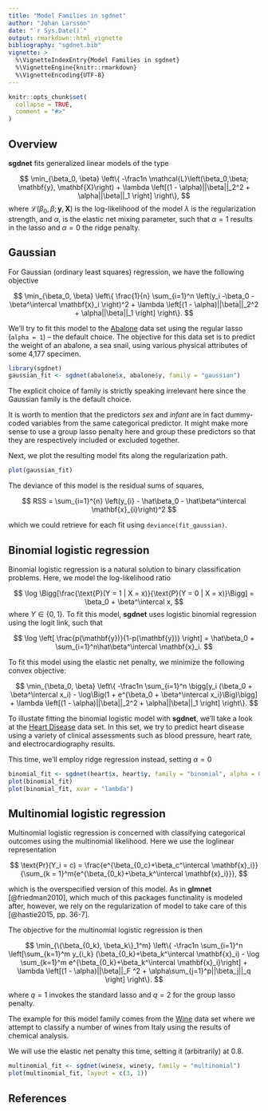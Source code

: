 ```yaml
---
title: "Model Families in sgdnet"
author: "Johan Larsson"
date: "`r Sys.Date()`"
output: rmarkdown::html_vignette
bibliography: "sgdnet.bib"
vignette: >
  %\VignetteIndexEntry{Model Families in sgdnet}
  %\VignetteEngine{knitr::rmarkdown}
  %\VignetteEncoding{UTF-8}
---
```


```r
knitr::opts_chunk$set(
  collapse = TRUE,
  comment = "#>"
)
```

## Overview

**sgdnet** fits generalized linear models of the type

$$
\min_{\beta_0, \beta}
\left\{
-\frac1n \mathcal{L}\left(\beta_0,\beta; \mathbf{y}, \mathbf{X}\right)
+ \lambda \left[(1 - \alpha)||\beta||_2^2 + \alpha||\beta||_1 \right]
\right\},
$$
where $\mathcal{L}(\beta_0,\beta; \mathbf{y}, \mathbf{X})$ is the 
log-likelihood of the model $\lambda$ is the regularization strength, and
$\alpha$, is the elastic net mixing parameter, such that
$\alpha = 1$ results in the lasso and $\alpha = 0$ the ridge penalty.

## Gaussian

For Gaussian (ordinary least squares) regression, we have
the following objective

$$
\min_{\beta_0, \beta}
\left\{
  \frac{1}{n} \sum_{i=1}^n \left(y_i -\beta_0 - \beta^\intercal \mathbf{x}_i \right)^2
  + \lambda \left[(1 - \alpha)||\beta||_2^2 + \alpha||\beta||_1 \right]
\right\}.
$$

We'll try to fit this model to the [Abalone](https://archive.ics.uci.edu/ml/datasets/abalone) data set using
the regular lasso (`alpha = 1`) -- the default choice. The objective
for this data set is to predict the weight of an abalone, a sea snail,
using various physical attributes of some 4,177 specimen.

```r
library(sgdnet)
gaussian_fit <- sgdnet(abalone$x, abalone$y, family = "gaussian")
```

The explicit choice of family is strictly speaking irrelevant here since
the Gaussian family is the default choice. 

It is worth to mention that the predictors *sex* and *infant* are in fact
dummy-coded variables from the same categorical predictor. It might make
more sense to use a group lasso penalty here and group
these predictors so that they are respectively included or excluded together.

Next, we plot the resulting 
model fits along the regularization path.

```r
plot(gaussian_fit)
```

The deviance of this model is the residual sums of squares,

$$
RSS = \sum_{i=1}^{n} \left(y_{i} - \hat\beta_0 -  \hat\beta^\intercal \mathbf{x}_{i}\right)^2
$$

which we could retrieve for each fit using `deviance(fit_gaussian)`.

## Binomial logistic regression

Binomial logistic regression is a natural solution to binary classification
problems. Here, we model the log-likelihood ratio

$$
\log \Bigg[\frac{\text{P}(Y = 1 | X = x)}{\text{P}(Y = 0 | X = x)}\Bigg]  = \beta_0 + \beta^\intercal x,
$$
where $Y \in \{0, 1\}$. To fit this model, **sgdnet** uses
logistic binomial regression using the logit link, such that

$$
\log \left[ \frac{p(\mathbf{y})}{1-p(\mathbf{y})} \right] = \hat\beta_0 + \sum_{i=1}^n\hat\beta^\intercal \mathbf{x}_i.
$$

To fit this model using the elastic net penalty, we minimize the following
convex objective:

$$
\min_{\beta_0, \beta}
\left\{
  -\frac1n \sum_{i=1}^n \bigg[y_i (\beta_0 + \beta^\intercal x_i) -
    \log\Big(1 + e^{\beta_0 + \beta^\intercal x_i}\Big)\bigg]
  + \lambda \left[(1 - \alpha)||\beta||_2^2 + \alpha||\beta||_1 \right]
\right\}.
$$

To illustate fitting the binomial logistic model with **sgdnet**, we'll
take a look at the [Heart Disease](http://archive.ics.uci.edu/ml/datasets/statlog+(heart))
data set. In this set,
we try to predict heart disease using a variety of clinical assessments 
such as blood pressure, heart rate, and electrocardiography results.

This time, we'll employ ridge regression instead, setting
$\alpha = 0$

```r
binomial_fit <- sgdnet(heart$x, heart$y, family = "binomial", alpha = 0)
plot(binomial_fit)
plot(binomial_fit, xvar = "lambda")
```

## Multinomial logistic regression

Multinomial logistic regression is concerned with classifying categorical
outcomes using the multinomial likelihood. Here we use the loglinear
representation

$$
\text{Pr}(Y_i = c) = 
  \frac{e^{\beta_{0_c}+\beta_c^\intercal \mathbf{x}_i}}{\sum_{k = 1}^m{e^{\beta_{0_k}+\beta_k^\intercal \mathbf{x}_i}}},
$$

which is the overspecified version of this model.  As in **glmnet**
[@friedman2010],
which much of this packages functinality is modeled after, however,
we rely on the regularization of model to take care of
this [@hastie2015, pp. 36-7].

The objective for the multinomial logistic regression is then

$$
\min_{\{\beta_{0_k}, \beta_k\}_1^m}
\left\{
  -\frac1n \sum_{i=1}^n \left[\sum_{k=1}^m y_{i_k} (\beta_{0_k}+\beta_k^\intercal \mathbf{x}_i) -
  \log \sum_{k=1}^m e^{\beta_{0_k}+\beta_k^\intercal \mathbf{x}_i}\right]
  + \lambda \left[(1 - \alpha)||\beta||_F ^2 + \alpha\sum_{j=1}^p||\beta_j||_q \right]
\right\}.
$$

where $q = 1$ invokes the standard lasso and $q = 2$ for the group lasso 
penalty.

The example for this model family comes from the [Wine](https://archive.ics.uci.edu/ml/datasets/wine)
data set where we attempt to classify a number of wines from
Italy using the results of chemical analysis.

We will use the elastic net penalty this time, setting it (arbitrarily) at
0.8.

```r
multinomial_fit <- sgdnet(wine$x, wine$y, family = "multinomial")
plot(multinomial_fit, layout = c(3, 1))
```

## References
